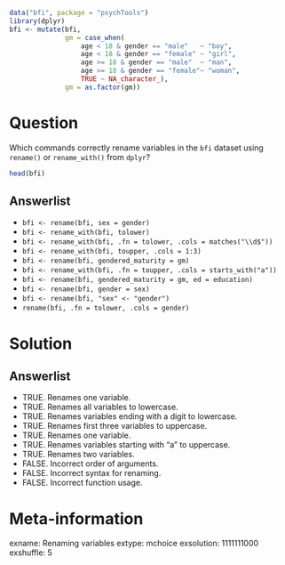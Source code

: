 ```r
data("bfi", package = "psychTools")
library(dplyr)
bfi <- mutate(bfi,
              gm = case_when(
                  age < 18 & gender == "male"   ~ "boy",
                  age < 18 & gender == "female" ~ "girl",
                  age >= 18 & gender == "male"  ~ "man",
                  age >= 18 & gender == "female"~ "woman",
                  TRUE ~ NA_character_),
              gm = as.factor(gm))
```


Question
========
Which commands correctly rename variables in the `bfi` dataset using `rename()` or `rename_with()` from `dplyr`?

```r
head(bfi)
```


Answerlist
----------
* `bfi <- rename(bfi, sex = gender)`
* `bfi <- rename_with(bfi, tolower)`
* `bfi <- rename_with(bfi, .fn = tolower, .cols = matches("\\d$"))`
* `bfi <- rename_with(bfi, toupper, .cols = 1:3)`
* `bfi <- rename(bfi, gendered_maturity = gm)`
* `bfi <- rename_with(bfi, .fn = toupper, .cols = starts_with("a"))`
* `bfi <- rename(bfi, gendered_maturity = gm, ed = education)`
* `bfi <- rename(bfi, gender = sex)`
* `bfi <- rename(bfi, "sex" <- "gender")`
* `rename(bfi, .fn = tolower, .cols = gender)`

Solution
========

Answerlist
----------
* TRUE. Renames one variable.
* TRUE. Renames all variables to lowercase.
* TRUE. Renames variables ending with a digit to lowercase.
* TRUE. Renames first three variables to uppercase.
* TRUE. Renames one variable.
* TRUE. Renames variables starting with "a" to uppercase.
* TRUE. Renames two variables.
* FALSE. Incorrect order of arguments.
* FALSE. Incorrect syntax for renaming.
* FALSE. Incorrect function usage.


Meta-information
================
exname: Renaming variables
extype: mchoice
exsolution: 1111111000
exshuffle: 5
